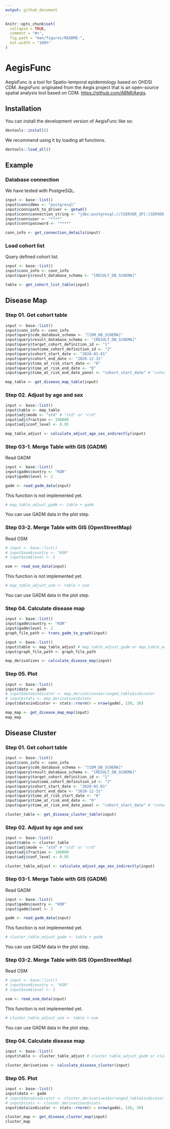 ```yaml
---
output: github_document
---
```


<!-- README.md is generated from README.Rmd. Please edit that file -->

```r
knitr::opts_chunk$set(
  collapse = TRUE,
  comment = "#>",
  fig.path = "man/figures/README-",
  out.width = "100%"
)
```

# AegisFunc

<!-- badges: start -->
<!-- badges: end -->

AegisFunc is a tool for Spatio-temporal epidemiology based on OHDSI CDM.
AegisFunc originated from the Aegis project that is an open-source spatial analysis tool based on CDM.
<https://github.com/ABMI/Aegis>.

## Installation

You can install the development version of AegisFunc like so:

``` r
devtools::install()
```

We recommend using it by loading all functions.

``` r
devtools::load_all()
```

## Example

### Database connection

We have tested with PostgreSQL.

```r 
input <- base::list()
input$conn$dbms <- "postgresql"
input$conn$path_to_driver <- getwd()
input$conn$connection_string <- "jdbc:postgresql://[SERVER_IP]:[SERVER_PORT]/[CDM_DB_NAME]"
input$conn$user <- "****"
input$conn$password <- "****"

conn_info <- get_connection_details(input)
```


### Load cohort list

Query defined cohort list.

```r
input <- base::list()
input$conn_info <- conn_info
input$query$result_database_schema <- "[RESULT_DB_SCHEMA]"

table <- get_cohort_list_table(input)
```


## Disease Map

### Step 01. Get cohort table

```r
input <- base::list()
input$conn_info <- conn_info
input$query$cdm_database_schema <- "[CDM_DB_SCHEMA]"
input$query$result_database_schema <- "[RESULT_DB_SCHEMA]"
input$query$target_cohort_definition_id <- "1"
input$query$outcome_cohort_definition_id <- "2"
input$query$cohort_start_date <- "2020-01-01"
input$query$cohort_end_date <- "2020-12-31"
input$query$time_at_risk_start_date <- "0"
input$query$time_at_risk_end_date <- "0"
input$query$time_at_risk_end_date_panel <- "cohort_start_date" # "cohort_start_date" or "cohort_end_date"

map_table <- get_disease_map_table(input)
```


### Step 02. Adjust by age and sex

```r
input <- base::list()
input$table <- map_table
input$adj$mode <- "std" # "std" or "crd"
input$adj$fraction <- 100000
input$adj$conf_level <- 0.95

map_table_adjust <- calculate_adjust_age_sex_indirectly(input)
```


### Step 03-1. Merge Table with GIS (GADM)

Read GADM

```r
input <- base::list()
input$gadm$country <- "KOR"
input$gadm$level <- 2

gadm <- read_gadm_data(input)
```

This function is not implemented yet.

```r
# map_table_adjust_gadm <- table + gadm
```

You can use GADM data in the plot step.



### Step 03-2. Merge Table with GIS (OpenStreetMap)

Read OSM

```r
# input <- base::list()
# input$osm$country <- "KOR"
# input$osm$level <- 2

osm <- read_osm_data(input)
```

This function is not implemented yet.

```r
# map_table_adjust_osm <- table + osm
```

You can use GADM data in the plot step.



### Step 04. Calculate disease map

```r
input <- base::list()
input$gadm$country <- "KOR"
input$gadm$level <- 2
graph_file_path <- trans_gadm_to_graph(input)

input <- base::list()
input$table <- map_table_adjust # map_table_adjust_gadm or map_table_adjust_osm
input$graph_file_path <- graph_file_path

map_derivatives <- calculate_disease_map(input)
```



### Step 05. Plot

```r
input <- base::list()
input$data <- gadm
# input$data$indicator <- map_derivatives$arranged_table$indicator
# input$stats <- map_derivatives$stats
input$data$indicator <- stats::rnorm(n = nrow(gadm), 150, 30)

map_map <- get_disease_map_map(input)
map_map
```


## Disease Cluster

### Step 01. Get cohort table

```r
input <- base::list()
input$conn_info <- conn_info
input$query$cdm_database_schema <- "[CDM_DB_SCHEMA]"
input$query$result_database_schema <- "[RESULT_DB_SCHEMA]"
input$query$target_cohort_definition_id <- "1"
input$query$outcome_cohort_definition_id <- "2"
input$query$cohort_start_date <- "2020-01-01"
input$query$cohort_end_date <- "2020-12-31"
input$query$time_at_risk_start_date <- "0"
input$query$time_at_risk_end_date <- "0"
input$query$time_at_risk_end_date_panel <- "cohort_start_date" # "cohort_start_date" or "cohort_end_date"

cluster_table <- get_disease_cluster_table(input)
```


### Step 02. Adjust by age and sex

```r
input <- base::list()
input$table <- cluster_table
input$adj$mode <- "std" # "std" or "crd"
input$adj$fraction <- 100000
input$adj$conf_level <- 0.95

cluster_table_adjust <- calculate_adjust_age_sex_indirectly(input)
```


### Step 03-1. Merge Table with GIS (GADM)

Read GADM

```r
input <- base::list()
input$gadm$country <- "KOR"
input$gadm$level <- 2

gadm <- read_gadm_data(input)
```

This function is not implemented yet.

```r
# cluster_table_adjust_gadm <- table + gadm
```

You can use GADM data in the plot step.



### Step 03-2. Merge Table with GIS (OpenStreetMap)

Read OSM

```r
# input <- base::list()
# input$osm$country <- "KOR"
# input$osm$level <- 2

osm <- read_osm_data(input)
```

This function is not implemented yet.

```r
# cluster_table_adjust_osm <- table + osm
```

You can use GADM data in the plot step.



### Step 04. Calculate disease map

```r
input <- base::list()
input$table <- cluster_table_adjust # cluster_table_adjust_gadm or cluster_table_adjust_osm

cluster_derivatives <- calculate_disease_cluster(input)
```



### Step 05. Plot

```r
input <- base::list()
input$data <- gadm
# input$data$indicator <- cluster_derivatives$arranged_table$indicator
# input$stats <- cluster_derivatives$stats
input$data$indicator <- stats::rnorm(n = nrow(gadm), 150, 30)

cluster_map <- get_disease_cluster_map(input)
cluster_map
```

